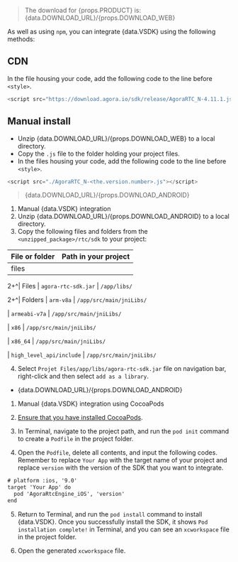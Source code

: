 
<PlatformWrapper platform="web">

> The download for {props.PRODUCT} is: {data.DOWNLOAD_URL}/{props.DOWNLOAD_WEB}

As well as using `npm`, you can integrate {data.VSDK} using the following methods:

## CDN
  In the file housing your code, add the following code to the line before `<style>`.

```js
<script src="https://download.agora.io/sdk/release/AgoraRTC_N-4.11.1.js"></script>
```

## Manual install

- Unzip {data.DOWNLOAD_URL}/{props.DOWNLOAD_WEB} to a local directory.
- Copy the `.js` file to the folder holding your project files.
- In the files housing your code, add the following code to the line before `<style>`.
    
```js
<script src="./AgoraRTC_N-<the.version.number>.js"></script>
```

</PlatformWrapper>

<PlatformWrapper platform="android">

> {data.DOWNLOAD_URL}/{props.DOWNLOAD_ANDROID}

1. Manual {data.VSDK} integration
2. Unzip {data.DOWNLOAD_URL}/{props.DOWNLOAD_ANDROID} to a local directory.
3. Copy the following files and folders from the `<unzipped_package>/rtc/sdk` to your project:

|File or folder| Path in your project|
|--|--|
|files|

2+^| Files
| `agora-rtc-sdk.jar`
| `/app/libs/`

2+^| Folders
| `arm-v8a`
| `/app/src/main/jniLibs/`

| `armeabi-v7a`
| `/app/src/main/jniLibs/`

| `x86`
| `/app/src/main/jniLibs/`

| `x86_64`
| `/app/src/main/jniLibs/`

| `high_level_api/include`
| `/app/src/main/jniLibs/`

4. Select `Projet Files/app/libs/agora-rtc-sdk.jar` file on navigation bar, right-click and then select `add as a library`.

</PlatformWrapper>

<PlatformWrapper platform="ios">

* {data.DOWNLOAD_URL}/{props.DOWNLOAD_ANDROID}


1. Manual {data.VSDK} integration using CocoaPods

2. [Ensure that you have installed CocoaPods](https://guides.cocoapods.org/using/getting-started.html#getting-started).

3. In Terminal, navigate to the project path, and run the `pod init` command to create a `Podfile` in the project folder.

4. Open the `Podfile`, delete all contents, and input the following codes. Remember to replace `Your App` with the target name of your project and replace `version` with the version of the SDK that you want to integrate.
  

  ```html
  # platform :ios, '9.0'
  target 'Your App' do
    pod 'AgoraRtcEngine_iOS', 'version'
  end
  ```

5. Return to Terminal, and run the `pod install` command to install {data.VSDK}. Once you successfully install the SDK, it shows `Pod installation complete!` in Terminal, and you can see an `xcworkspace` file in the project folder.

6. Open the generated `xcworkspace` file.

</PlatformWrapper>